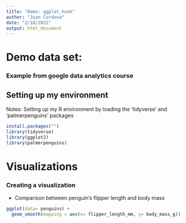 ```yaml
---
title: "Demo: ggplot_hook"
author: "Juan Cordova"
date: "2/18/2022"
output: html_document
---
```

# Demo data set: 

### Example from google data analytics course

## Setting up my environment
Notes: Setting up my R environment by loading the 'tidyverse' and 'palmerpenguins' packages

```r
install.packages("")
library(tidyverse)
library(ggplot2)
library(palmerpenguins)
```

# Visualizations

### Creating a visualization
* Comparison between penguin's flipper length and body mass

```r
ggplot(data= penguins) + 
  geom_smooth(mapping = aes(x= flipper_length_mm, y= body_mass_g))
```




